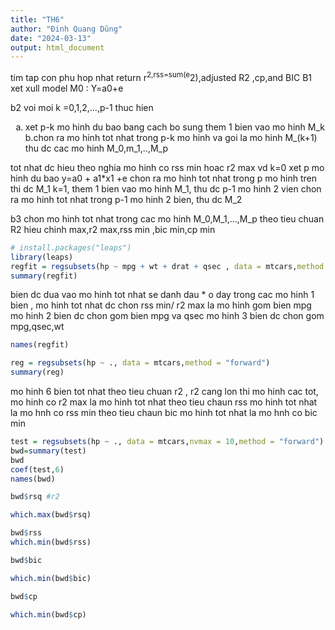 ```yaml
---
title: "TH6"
author: "Đinh Quang Dũng"
date: "2024-03-13"
output: html_document
---
```



tim tap con phu hop nhat
return r^2,rss=sum(e^2),adjusted R2 ,cp,and BIC
B1 xet xull model M0 : Y=a0+e

b2 voi moi k =0,1,2,...,p-1 thuc hien

a. xet p-k mo hinh du bao bang cach bo sung them 1 bien vao mo hinh M_k
b.chon ra mo hinh tot nhat trong p-k mo hinh va goi la mo hinh M_(k+1)
thu dc cac mo hinh M_0,m_1,..,M_p

tot nhat dc hieu theo nghia mo hinh co rss min hoac r2 max
vd k=0 xet p mo hinh du bao y=a0 + a1*x1 +e
chon ra mo hinh tot nhat trong p mo hinh tren thi dc M_1
k=1, them 1 bien vao mo hinh M_1, thu dc p-1 mo hinh 2 vien 
chon ra mo hinh tot nhat trong p-1 mo hinh 2 bien, thu dc M_2

b3 chon mo hinh tot nhat trong cac mo hinh M_0,M_1,...,M_p theo tieu chuan R2 hieu chinh max,r2 max,rss min ,bic min,cp min


```r
# install.packages("leaps")
library(leaps)
regfit = regsubsets(hp ~ mpg + wt + drat + qsec , data = mtcars,method = "forward")
summary(regfit)


```
bien dc dua vao mo hinh tot nhat se danh dau *
o day trong cac mo hinh 1 bien , mo hinh tot nhat dc chon rss min/ r2 max la mo hinh gom bien mpg
mo hinh 2 bien dc chon gom bien mpg va qsec
mo hinh 3 bien dc chon gom mpg,qsec,wt

```r

names(regfit)

```

```r

reg = regsubsets(hp ~ ., data = mtcars,method = "forward")
summary(reg)

```


mo hinh 6 bien tot nhat
theo tieu chuan r2 , r2 cang lon thi mo hinh cac tot, mo hinh co r2 max la mo hinh tot nhat
theo tieu chaun rss mo hinh tot nhat la mo hnh co rss min
theo tieu chaun bic mo hinh tot nhat la mo hnh co bic min



```r

test = regsubsets(hp ~ ., data = mtcars,nvmax = 10,method = "forward")
bwd=summary(test)
bwd
coef(test,6)
names(bwd)

bwd$rsq #r2

which.max(bwd$rsq)

bwd$rss
which.min(bwd$rss)

bwd$bic

which.min(bwd$bic)

bwd$cp

which.min(bwd$cp)
```








